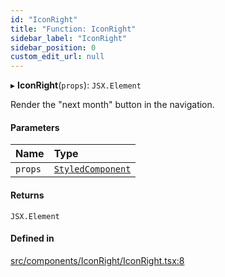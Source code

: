 ```yaml
---
id: "IconRight"
title: "Function: IconRight"
sidebar_label: "IconRight"
sidebar_position: 0
custom_edit_url: null
---
```


▸ **IconRight**(`props`): `JSX.Element`

Render the "next month" button in the navigation.

#### Parameters

| Name | Type |
| :------ | :------ |
| `props` | [`StyledComponent`](/api/types/StyledComponent.md) |

#### Returns

`JSX.Element`

#### Defined in

[src/components/IconRight/IconRight.tsx:8](https://github.com/gpbl/react-day-picker/blob/433a4d1e8/src/components/IconRight/IconRight.tsx#L8)
